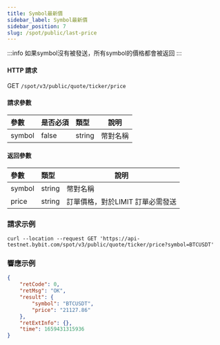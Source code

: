 ```yaml
---
title: Symbol最新價
sidebar_label: Symbol最新價
sidebar_position: 7
slug: /spot/public/last-price
---
```


:::info
如果symbol沒有被發送，所有symbol的價格都會被返回
:::

#### HTTP 請求
GET <code>/spot/v3/public/quote/ticker/price</code>

#### 請求參數
| 參數 | 是否必須 | 類型 | 說明|
|:----- |:-------|:-----|------ |
|symbol | false | string | 幣對名稱 |

#### 返回參數
| 參數 | 類型 | 說明|
|:----- |:-----|----- |
| symbol | string | 幣對名稱 |
| price | string | 訂單價格，對於LIMIT 訂單必需發送 |

### 請求示例

```http
curl --location --request GET 'https://api-testnet.bybit.com/spot/v3/public/quote/ticker/price?symbol=BTCUSDT'
```

### 響應示例

```json
{
    "retCode": 0,
    "retMsg": "OK",
    "result": {
        "symbol": "BTCUSDT",
        "price": "21127.86"
    },
    "retExtInfo": {},
    "time": 1659431315936
}
```
